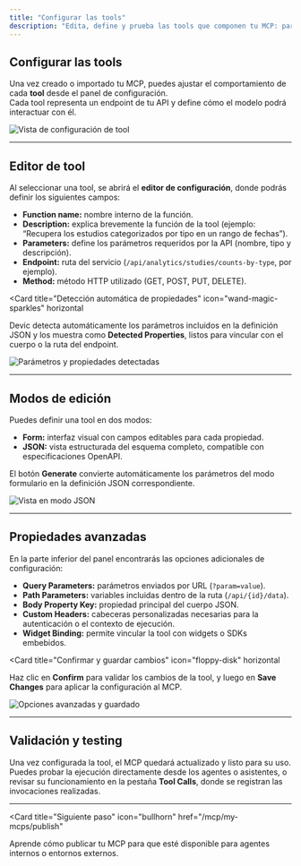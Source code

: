 ```yaml
---
title: "Configurar las tools"
description: "Edita, define y prueba las tools que componen tu MCP: parámetros, autenticación, métodos y endpoints."
---
```


## Configurar las tools

Una vez creado o importado tu MCP, puedes ajustar el comportamiento de cada **tool** desde el panel de configuración.  
Cada tool representa un endpoint de tu API y define cómo el modelo podrá interactuar con él.

![Vista de configuración de tool](b7445a5c-afc9-4155-bc0d-d518a28f34e2.png)

---

## Editor de tool

Al seleccionar una tool, se abrirá el **editor de configuración**, donde podrás definir los siguientes campos:

- **Function name:** nombre interno de la función.  
- **Description:** explica brevemente la función de la tool (ejemplo: “Recupera los estudios categorizados por tipo en un rango de fechas”).  
- **Parameters:** define los parámetros requeridos por la API (nombre, tipo y descripción).  
- **Endpoint:** ruta del servicio (`/api/analytics/studies/counts-by-type`, por ejemplo).  
- **Method:** método HTTP utilizado (GET, POST, PUT, DELETE).  

<Card
  title="Detección automática de propiedades"
  icon="wand-magic-sparkles"
  horizontal
>
  Devic detecta automáticamente los parámetros incluidos en la definición JSON y los muestra como <strong>Detected Properties</strong>, listos para vincular con el cuerpo o la ruta del endpoint.
</Card>

![Parámetros y propiedades detectadas](bc561475-d457-45fc-a0ec-16cfa5f24778.png)

---

## Modos de edición

Puedes definir una tool en dos modos:

- **Form:** interfaz visual con campos editables para cada propiedad.  
- **JSON:** vista estructurada del esquema completo, compatible con especificaciones OpenAPI.

El botón **Generate** convierte automáticamente los parámetros del modo formulario en la definición JSON correspondiente.

![Vista en modo JSON](6428b69d-3914-4798-9f40-6990f42b83d2.png)

---

## Propiedades avanzadas

En la parte inferior del panel encontrarás las opciones adicionales de configuración:

- **Query Parameters:** parámetros enviados por URL (`?param=value`).  
- **Path Parameters:** variables incluidas dentro de la ruta (`/api/{id}/data`).  
- **Body Property Key:** propiedad principal del cuerpo JSON.  
- **Custom Headers:** cabeceras personalizadas necesarias para la autenticación o el contexto de ejecución.  
- **Widget Binding:** permite vincular la tool con widgets o SDKs embebidos.

<Card
  title="Confirmar y guardar cambios"
  icon="floppy-disk"
  horizontal
>
  Haz clic en <strong>Confirm</strong> para validar los cambios de la tool, y luego en <strong>Save Changes</strong> para aplicar la configuración al MCP.
</Card>

![Opciones avanzadas y guardado](467483ce-64bb-4d5f-85a3-33364323dfa2.png)

---

## Validación y testing

Una vez configurada la tool, el MCP quedará actualizado y listo para su uso.  
Puedes probar la ejecución directamente desde los agentes o asistentes, o revisar su funcionamiento en la pestaña **Tool Calls**, donde se registran las invocaciones realizadas.

---

<Card
  title="Siguiente paso"
  icon="bullhorn"
  href="/mcp/my-mcps/publish"
>
  Aprende cómo publicar tu MCP para que esté disponible para agentes internos o entornos externos.
</Card>
